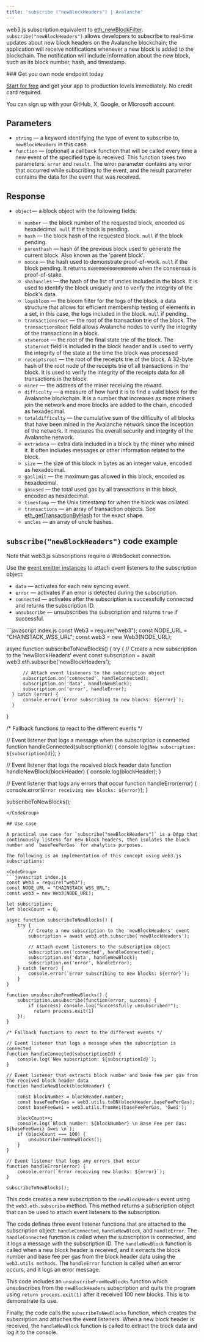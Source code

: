 ```yaml
---
title: 'subscribe ("newBlockHeaders") | Avalanche'
---
```


web3.js subscription equivalent to [eth\_newBlockFilter](/reference/avalanche-newblockfilter). `subscribe("newBlockHeaders")` allows developers to subscribe to real-time updates about new block headers on the Avalanche blockchain; the application will receive notifications whenever a new block is added to the blockchain. The notification will include information about the new block, such as its block number, hash, and timestamp.

<Check>
  ### Get you own node endpoint today

  [Start for free](https://console.chainstack.com/) and get your app to production levels immediately. No credit card required.

  You can sign up with your GitHub, X, Google, or Microsoft account.
</Check>

## Parameters

* `string` — a keyword identifying the type of event to subscribe to, `newBlockHeaders` in this case.
* `function` — (optional) a callback function that will be called every time a new event of the specified type is received. This function takes two parameters: `error` and `result`. The error parameter contains any error that occurred while subscribing to the event, and the result parameter contains the data for the event that was received.

## Response

* `object`— a block object with the following fields:

  * `number` — the block number of the requested block, encoded as hexadecimal. `null` if the block is pending.
  * `hash` — the block hash of the requested block. `null` if the block pending.
  * `parenthash` — hash of the previous block used to generate the current block. Also known as the 'parent block'.
  * `nonce` — the hash used to demonstrate proof-of-work. `null` if the block pending. It returns `0x0000000000000000` when the consensus is proof-of-stake.
  * `sha3uncles` — the hash of the list of uncles included in the block. It is used to identify the block uniquely and to verify the integrity of the block's data.
  * `logsbloom` — the bloom filter for the logs of the block, a data structure that allows for efficient membership testing of elements in a set, in this case, the logs included in the block. `null` if pending.
  * `transactionsroot` — the root of the transaction trie of the block. The `transactionsRoot` field allows Avalanche nodes to verify the integrity of the transactions in a block.
  * `stateroot` — the root of the final state trie of the block. The `stateroot` field is included in the block header and is used to verify the integrity of the state at the time the block was processed
  * `receiptsroot` — the root of the receipts trie of the block. A 32-byte hash of the root node of the receipts trie of all transactions in the block. It is used to verify the integrity of the receipts data for all transactions in the block.
  * `miner` — the address of the miner receiving the reward.
  * `difficulty` — a measure of how hard it is to find a valid block for the Avalanche blockchain. It is a number that increases as more miners join the network and more blocks are added to the chain, encoded as hexadecimal.
  * `totaldifficulty` — the cumulative sum of the difficulty of all blocks that have been mined in the Avalanche network since the inception of the network. It measures the overall security and integrity of the Avalanche network.
  * `extradata` — extra data included in a block by the miner who mined it. It often includes messages or other information related to the block.
  * `size` — the size of this block in bytes as an integer value, encoded as hexadecimal.
  * `gaslimit` — the maximum gas allowed in this block, encoded as hexadecimal.
  * `gasused` — the total used gas by all transactions in this block, encoded as hexadecimal.
  * `timestamp` — the Unix timestamp for when the block was collated.
  * `transactions` — an array of transaction objects. See [eth\_getTransactionByHash](/reference/ethereum-gettransactionbyhash) for the exact shape.
  * `uncles` — an array of uncle hashes.

## `subscribe("newBlockHeaders")` code example

<Info>
  Note that web3.js subscriptions require a WebSocket connection.
</Info>

Use the [event emitter instances](https://web3js.readthedocs.io/en/v1.2.11/web3-eth-subscribe.html#eth-subscription-return) to attach event listeners to the subscription object:

* `data` — activates for each new syncing event.
* `error` — activates if an error is detected during the subscription.
* `connected` — activates after the subscription is successfully connected and returns the subscription ID.
* `unsubscribe` — unsubscribes the subscription and returns `true` if successful.

<CodeGroup>
  ```javascript index.js
  const Web3 = require("web3");
  const NODE_URL = "CHAINSTACK_WSS_URL";
  const web3 = new Web3(NODE_URL);

  async function subscribeToNewBlocks() {
      try {
          // Create a new subscription to the 'newBlockHeaders' event
          const subscription = await web3.eth.subscribe('newBlockHeaders');

          // Attach event listeners to the subscription object
          subscription.on('connected', handleConnected);
          subscription.on('data', handleNewBlock);
          subscription.on('error', handleError);
      } catch (error) {
          console.error(`Error subscribing to new blocks: ${error}`);
      }
  }

  /* Fallback functions to react to the different events */

  // Event listener that logs a message when the subscription is connected
  function handleConnected(subscriptionId) {
      console.log(`New subscription: ${subscriptionId}`);
  }

  // Event listener that logs the received block header data
  function handleNewBlock(blockHeader) {
      console.log(blockHeader);
  }

  // Event listener that logs any errors that occur
  function handleError(error) {
      console.error(`Error receiving new blocks: ${error}`);
  }

  subscribeToNewBlocks();
  ```
</CodeGroup>

## Use case

A practical use case for `subscribe("newBlockHeaders")` is a DApp that continuously listens for new block headers, then isolates the block number and `baseFeePerGas` for analytics purposes.

The following is an implementation of this concept using web3.js subscriptions:

<CodeGroup>
  ```javascript index.js
  const Web3 = require("web3");
  const NODE_URL = "CHAINSTACK_WSS_URL";
  const web3 = new Web3(NODE_URL);

  let subscription;
  let blockCount = 0;

  async function subscribeToNewBlocks() {
      try {
          // Create a new subscription to the 'newBlockHeaders' event
          subscription = await web3.eth.subscribe('newBlockHeaders');

          // Attach event listeners to the subscription object
          subscription.on('connected', handleConnected);
          subscription.on('data', handleNewBlock);
          subscription.on('error', handleError);
      } catch (error) {
          console.error(`Error subscribing to new blocks: ${error}`);
      }
  }

  function unsubscribeFromNewBlocks() {
      subscription.unsubscribe(function(error, success) {
          if (success) console.log("Successfully unsubscribed!");
        	return process.exit(1)
      });
  }

  /* Fallback functions to react to the different events */

  // Event listener that logs a message when the subscription is connected
  function handleConnected(subscriptionId) {
      console.log(`New subscription: ${subscriptionId}`);
  }

  // Event listener that extracts block number and base fee per gas from the received block header data
  function handleNewBlock(blockHeader) {

      const blockNumber = blockHeader.number;
      const baseFeePerGas = web3.utils.toBN(blockHeader.baseFeePerGas);
      const baseFeeGwei = web3.utils.fromWei(baseFeePerGas, 'Gwei');

      blockCount++;
      console.log(`Block number: ${blockNumber} \n Base Fee per Gas: ${baseFeeGwei} Gwei \n`);
      if (blockCount === 100) {
          unsubscribeFromNewBlocks();
      }
  }

  // Event listener that logs any errors that occur
  function handleError(error) {
      console.error(`Error receiving new blocks: ${error}`);
  }

  subscribeToNewBlocks();
  ```
</CodeGroup>

This code creates a new subscription to the `newBlockHeaders` event using the `web3.eth.subscribe` method. This method returns a subscription object that can be used to attach event listeners to the subscription.

The code defines three event listener functions that are attached to the subscription object: `handleConnected`, `handleNewBlock`, and `handleError`. The `handleConnected` function is called when the subscription is connected, and it logs a message with the subscription ID. The `handleNewBlock` function is called when a new block header is received, and it extracts the block number and base fee per gas from the block header data using the `web3.utils methods`. The `handleError` function is called when an error occurs, and it logs an error message.

This code includes an `unsubscribeFromNewBlocks` function which unsubscribes from the `newBlockHeaders` subscription and quits the program using `return process.exit(1)` after it received 100 new blocks. This is to demonstrate its use.

Finally, the code calls the `subscribeToNewBlocks` function, which creates the subscription and attaches the event listeners. When a new block header is received, the `handleNewBlock` function is called to extract the block data and log it to the console.

